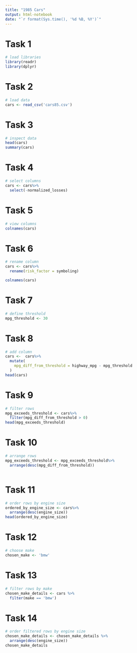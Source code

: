 ---
title: "1985 Cars"
output: html-notebook
date: "`r format(Sys.time(), '%d %B, %Y')`"
---

# Task 1
```{r message=FALSE, warning=FALSE, error=TRUE}
# load libraries
library(readr)
library(dplyr)

```
# Task 2
```{r error=TRUE}
# load data
cars <- read_csv('cars85.csv')
```
# Task 3
```{r error=TRUE}
# inspect data
head(cars)
summary(cars)
```
# Task 4
```{r error=TRUE}
# select columns
cars <- cars%>%
  select(-normalized_losses)

```
# Task 5
```{r error=TRUE}
# view columns
colnames(cars)
```
# Task 6
```{r error=TRUE}
# rename column
cars <- cars%>%
  rename(risk_factor = symboling)

colnames(cars)
```
# Task 7
```{r error=TRUE}
# define threshold
mpg_threshold <- 30
```
# Task 8
```{r error=TRUE}
# add column
cars <-  cars%>%
  mutate(
    mpg_diff_from_threshold = highway_mpg - mpg_threshold
  )
head(cars)


```
# Task 9
```{r error=TRUE}
# filter rows
mpg_exceeds_threshold <- cars%>%
  filter(mpg_diff_from_threshold > 0)
head(mpg_exceeds_threshold)
```
# Task 10
```{r error=TRUE}
# arrange rows
mpg_exceeds_threshold <- mpg_exceeds_threshold%>%
  arrange(desc(mpg_diff_from_threshold))



```
# Task 11
```{r error=TRUE}
# order rows by engine size
ordered_by_engine_size <- cars%>%
  arrange(desc(engine_size))
head(ordered_by_engine_size)

```
# Task 12
```{r error=TRUE}
# choose make
chosen_make <- 'bmw'

```
# Task 13
```{r error=TRUE}
# filter rows by make
chosen_make_details <- cars %>%
  filter(make == 'bmw')

```
# Task 14
```{r error=TRUE}
# order filtered rows by engine size
chosen_make_details <- chosen_make_details %>%
  arrange(desc(engine_size))
chosen_make_details

```